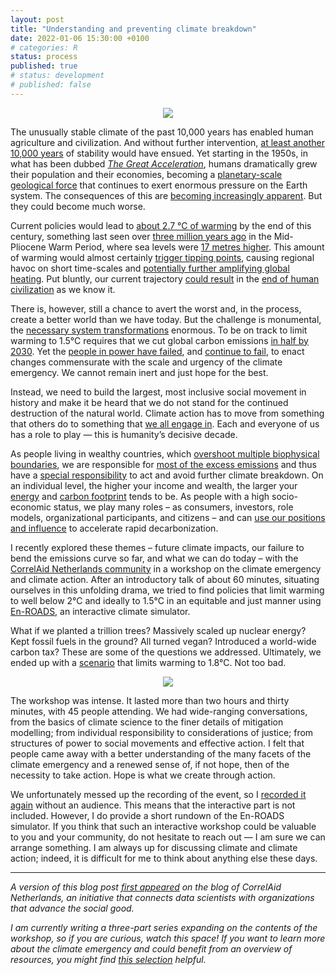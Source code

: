 ```yaml
---
layout: post
title: "Understanding and preventing climate breakdown"
date: 2022-01-06 15:30:00 +0100
# categories: R
status: process
published: true
# status: development
# published: false
---
```


<div style='text-align: center;'>
  <img src="../assets/img/Stripes.png" />
</div>

The unusually stable climate of the past 10,000 years has enabled human agriculture and civilization. And without further intervention, [at least another 10,000 years](https://www.science.org/doi/abs/10.1126/science.1076120) of stability would have ensued. Yet starting in the 1950s, in what has been dubbed [*The Great Acceleration*](https://journals.sagepub.com/doi/10.1177/2053019614564785), humans dramatically grew their population and their economies, becoming a [planetary-scale geological force](https://www.goodreads.com/book/show/36004703-the-human-planet) that continues to exert enormous pressure on the Earth system. The consequences of this are [becoming increasingly apparent](https://www.nytimes.com/interactive/2021/12/13/opinion/climate-change-effects-countries.html). But they could become much worse.

Current policies would lead to [about 2.7 °C of warming](https://climateactiontracker.org/publications/glasgows-2030-credibility-gap-net-zeros-lip-service-to-climate-action/) by the end of this century, something last seen over [three million years ago](https://www.pnas.org/content/115/52/13288) in the Mid-Pliocene Warm Period, where sea levels were [17 metres higher](https://www.nature.com/articles/s41586-019-1543-2). This amount of warming would almost certainly [trigger tipping points](https://www.carbonbrief.org/explainer-nine-tipping-points-that-could-be-triggered-by-climate-change), causing regional havoc on short time-scales and [potentially further amplifying global heating](https://www.pnas.org/content/115/33/8252). Put bluntly, our current trajectory [could result](https://theecologist.org/2019/jan/03/its-nonlinearity-stupid) in the [end of human civilization](https://www.goodreads.com/en/book/show/19145016-the-collapse-of-western-civilization) as we know it.

There is, however, still a chance to avert the worst and, in the process, create a better world than we have today. But the challenge is monumental, the [necessary system transformations](https://www.wri.org/research/state-climate-action-2021) enormous. To be on track to limit warming to 1.5°C requires that we cut global carbon emissions [in half by 2030](https://www.science.org/doi/10.1126/science.aah3443). Yet the [people in power have failed](https://www.annualreviews.org/doi/abs/10.1146/annurev-environ-012220-011104), and [continue to fail](https://climateactiontracker.org/countries/), to enact changes commensurate with the scale and urgency of the climate emergency. We cannot remain inert and just hope for the best.

Instead, we need to build the largest, most inclusive social movement in history and make it be heard that we do not stand for the continued destruction of the natural world. Climate action has to move from something that others do to something that [we all engage in](https://twitter.com/climatehuman/status/1315065413500166144). Each and everyone of us has a role to play — this is humanity’s decisive decade.

As people living in wealthy countries, which [overshoot multiple biophysical boundaries](https://www.nature.com/articles/s41893-021-00799-z), we are responsible for [most of the excess emissions](https://www.sciencedirect.com/science/article/pii/S2542519620301960) and thus have a [special responsibility](https://www.carbonbrief.org/in-depth-qa-what-is-climate-justice) to act and avoid further climate breakdown. On an individual level, the higher your income and wealth, the larger your [energy](https://www.nature.com/articles/s41560-020-0579-8) and [carbon footprint](https://www.ecoequity.org/wp-content/uploads/2020/12/GAP-graphic.png) tends to be. As people with a high socio-economic status, we play many roles – as consumers, investors, role models, organizational participants, and citizens – and can [use our positions and influence](https://www.nature.com/articles/s41560-021-00900-y) to accelerate rapid decarbonization.

I recently explored these themes – future climate impacts, our failure to bend the emissions curve so far, and what we can do today – with the [CorrelAid Netherlands community](https://www.meetup.com/DataForGood-CorrelAid-X-Netherlands/) in a workshop on the climate emergency and climate action. After an introductory talk of about 60 minutes, situating ourselves in this unfolding drama, we tried to find policies that limit warming to well below 2°C and ideally to 1.5°C in an equitable and just manner using [En-ROADS](https://en-roads.climateinteractive.org/scenario.html?v=21.12.0), an interactive climate simulator.

What if we planted a trillion trees? Massively scaled up nuclear energy? Kept fossil fuels in the ground? All turned vegan? Introduced a world-wide carbon tax? These are some of the questions we addressed. Ultimately, we ended up with a [scenario](https://en-roads.climateinteractive.org/scenario.html?v=21.12.0&p196=50&p198=50&p200=50&p16=-0.03&p35=2&p39=50&p47=5&p53=50&p57=-10&p209=1&p60=-80&p61=-50&p254=2021&p65=30&p218=5&p208=2&p68=10&p70=50) that limits warming to 1.8°C. Not too bad.

<div style='text-align: center;'>
  <img src="../assets/img/En-ROADS-Scenario.png" />
</div>

The workshop was intense. It lasted more than two hours and thirty minutes, with 45 people attending. We had wide-ranging conversations, from the basics of climate science to the finer details of mitigation modelling; from individual responsibility to considerations of justice; from structures of power to social movements and effective action. I felt that people came away with a better understanding of the many facets of the climate emergency and a renewed sense of, if not hope, then of the necessity to take action. Hope is what we create through action.

We unfortunately messed up the recording of the event, so I [recorded it again](https://twitter.com/fdabl/status/1465313483759796231) without an audience. This means that the interactive part is not included. However, I do provide a short rundown of the En-ROADS simulator. If you think that such an interactive workshop could be valuable to you and your community, do not hesitate to reach out — I am sure we can arrange something. I am always up for discussing climate and climate action; indeed, it is difficult for me to think about anything else these days.

---
*A version of this blog post [first appeared](https://correlaid.nl/blog/climate-action/) on the blog of CorrelAid Netherlands, an initiative that connects data scientists with organizations that advance the social good.*

*I am currently writing a three-part series expanding on the contents of the workshop, so if you are curious, watch this space! If you want to learn more about the climate emergency and could benefit from an overview of resources, you might find [this selection](https://fabiandablander.com/menu/climate.html) helpful.*
